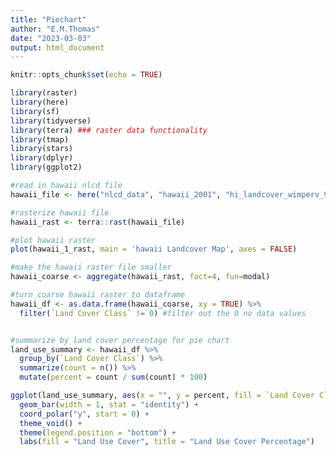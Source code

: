 ```yaml
---
title: "Piechart"
author: "E.M.Thomas"
date: "2023-03-03"
output: html_document
---
```


```r
knitr::opts_chunk$set(echo = TRUE)

library(raster)
library(here)
library(sf)
library(tidyverse)
library(terra) ### raster data functionality
library(tmap)
library(stars)
library(dplyr)
library(ggplot2)
```


```r
#read in hawaii nlcd file 
hawaii_file <- here("nlcd_data", "hawaii_2001", "hi_landcover_wimperv_9-30-08_se5.img")

#rasterize hawaii file
hawaii_rast <- terra::rast(hawaii_file)

#plot hawaii raster
plot(hawaii_1_rast, main = 'hawaii Landcover Map', axes = FALSE)
```


```r
#make the hawaii raster file smaller 
hawaii_coarse <- aggregate(hawaii_rast, fact=4, fun=modal)

#turn coarse hawaii raster to dataframe
hawaii_df <- as.data.frame(hawaii_coarse, xy = TRUE) %>% 
  filter(`Land Cover Class` != 0) #filter out the 0 no data values
```


```r

```



```r
#summarize by land cover percentage for pie chart  
land_use_summary <- hawaii_df %>%
  group_by(`Land Cover Class`) %>%
  summarize(count = n()) %>%
  mutate(percent = count / sum(count) * 100)
```

```r
ggplot(land_use_summary, aes(x = "", y = percent, fill = `Land Cover Class`)) +
  geom_bar(width = 1, stat = "identity") +
  coord_polar("y", start = 0) +
  theme_void() + 
  theme(legend.position = "bottom") +
  labs(fill = "Land Use Cover", title = "Land Use Cover Percentage")
```

